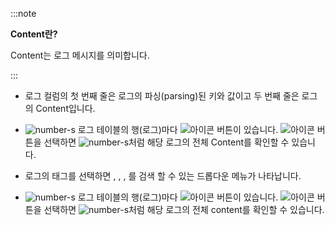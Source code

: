 :::note 

**Content란?**

Content는 로그 메시지를 의미합니다.

:::

* 로그 컬럼의 첫 번째 줄은 로그의 파싱(parsing)된 키와 값이고 두 번째 줄은 로그의 Content입니다.

<InDoc pages="log-search,aws-log-search">

* ![number-s](/img/number-03.png) 로그 테이블의 행(로그)마다 ![아이콘](/img/ic-caret-right.svg) <Cmdname sid="more" className="uitext" /> 버튼이 있습니다. ![아이콘](/img/ic-caret-right.svg) <Cmdname sid="more" className="uitext" /> 버튼을 선택하면 ![number-s](/img/number-04.png)처럼 해당 로그의 전체 Content를 확인할 수 있습니다. 

* 로그의 태그를 선택하면 <Cmdname sid="copy" className="uitext" />, <Cmdname sid="search" className="uitext" />, <Cmdname sid="exclusion_search" className="uitext" />, <Cmdname sid="TTL06582" className="uitext" />를 검색 할 수 있는 드롭다운 메뉴가 나타납니다.

</InDoc>

<InDoc pages="log-exp,aws-log-exp">

* ![number-s](/img/number-03.png) 로그 테이블의 행(로그)마다 ![아이콘](/img/ic-caret-right.svg) <Cmdname sid="more" className="uitext" /> 버튼이 있습니다. ![아이콘](/img/ic-caret-right.svg) <Cmdname sid="more" className="uitext" /> 버튼을 선택하면 ![number-s](/img/number-05.png)처럼 해당 로그의 전체 content를 확인할 수 있습니다.

</InDoc>